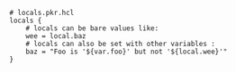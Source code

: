 ```hcl
# locals.pkr.hcl
locals {
    # locals can be bare values like:
    wee = local.baz
    # locals can also be set with other variables :
    baz = "Foo is '${var.foo}' but not '${local.wee}'"
}
```

